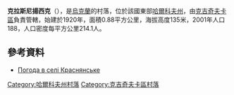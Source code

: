 {{coord|49|10|13|N|35|41|26|E|scale:100000_region:UA|display=title}}

'''克拉斯尼揚西克'''（{{lang-uk|Краснянське}}），是[[烏克蘭|烏克蘭]]的村落，位於該國東部[[哈爾科夫州|哈爾科夫州]]，由[[克吉奇夫卡區|克吉奇夫卡區]]負責管轄，始建於1920年，面積0.88平方公里，海拔高度135米，2001年人口188，人口密度每平方公里214.1人。

==參考資料==
* [http://weather.in.ua/ua/har'kovskaja/12189 Погода в селі Краснянське]{{Wayback|url=http://weather.in.ua/ua/har%27kovskaja/12189 |date=20160323023840 }}

{{DEFAULTSORT:Краснянське}}
[[Category:哈爾科夫州村落|Category:哈爾科夫州村落]]
[[Category:克吉奇夫卡區村落|Category:克吉奇夫卡區村落]]


{{Kharkiv-geo-stub}}